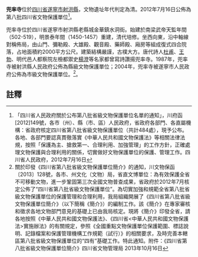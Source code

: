 {{msg:四川省文物保護單位
|名稱 = 兜率寺
|編號 = 202
|圖片 = 
|級別 = S8
|分類 = 
|時代 = [[清代|清代]]
|地点 = [[四川省|四川省]][[遂寧市|遂寧市]][[射洪縣|射洪縣]]
|坐標 =
|登錄 = 2012年7月16日
}}
'''兜率寺'''位於[[四川省|四川省]][[遂寧市|遂寧市]][[射洪縣|射洪縣]]，文物遺址年代判定為清。2012年7月16日公佈為第八批四川省文物保護單位<ref>「四川省人民政府關於公布第八批省級文物保護單位名單的通知」，川府函[2012]149號，各市（州）、縣（市、區）人民政府，省政府各部門、各直屬機構：省政府核定四川省第八批省級文物保護單位（共計484處），現予公布。各地、各部門要認真貫徹落實《中華人民共和國文物保護法》等相關法律法規，按照「保護為主、搶救第一、合理利用、加強管理」的工作方針，正確處理文物保護與合理利用的關係，切實做好文物保護單位的保護、管理工作。四川省人民政府，2012年7月16日</ref>。

兜率寺位於四川省遂寧市射洪縣老縣城金華鎮水洞街。始建於南梁武帝天監年間（502-519），明景泰年間（1450-1457）重建，清代培修。坐西向東，沿中軸線對稱佈局，由山門、彌勒殿、大雄殿、觀音殿、藥師殿、廂房等組成復式四合院落，占地面積約2000平方公尺。建築結構嚴謹，古樸大方。唐代詩人[[杜甫|杜甫]]、[[王勃|王勃]]、明代邑人都察院左檢都禦史[[楊澄|楊澄]]等名家都曾寫詩讚揚兜率寺。1987年，兜率寺被射洪縣人民政府公佈為縣級文物保護單位；2004年，兜率寺被遂寧市人民政府公佈為市級文物保護單位。<ref>關於印發《四川省第八批省級文物保護單位簡介》的通知，川文物保函〔2013〕128號，各市、州文化（文物）局，省直文博單位：為有效保護全省不可移動文物，進一步鞏固第三次全國文物普查成果，省政府於2012年7月核定公佈了“四川省第八批省級文物保護單位”。為切實加強和規範全省第八批省級文物保護單位的保護管理和合理利用，我局組織開展了《四川省第八批省級文物保護單位簡介》（以下簡稱《簡介》）的編制工作。該《簡介》在專家審核和徵求各地文物部門意見的基礎上已由我局核定。現將《簡介》印發全省，請各地按照《中華人民共和國文物保護法》、《四川省<中華人民共和國文物保護法>實施辦法》的有關規定，參照《全國重點文物保護單位保護範圍、標誌說明、記錄檔案和保護管理機構工作規範（試行）》的相關要求，及時完善本轄區第八批省級文物保護單位的“四有”基礎工作。特此通知。附件：《四川省第八批省級文物保護單位簡介》四川省文物管理局  2013年10月16日</ref>。
==註釋==
{{reflist}}
{{文物保護單位小作品}}